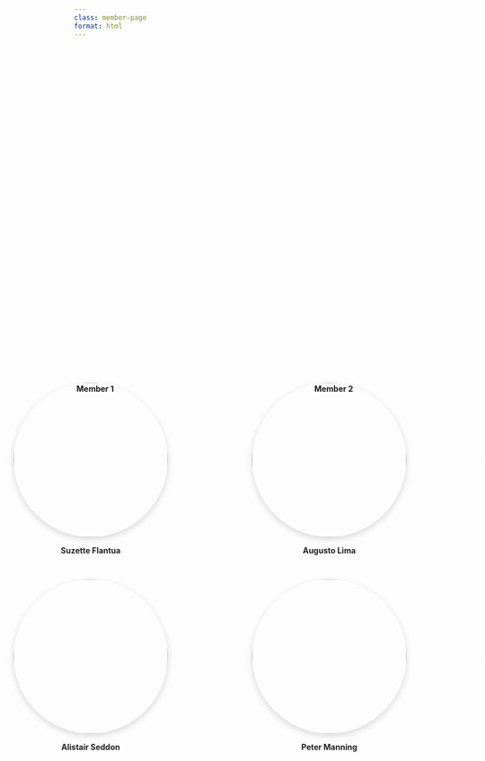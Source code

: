 ```yaml
---
class: member-page
format: html
---
```


<style>
/* Base layout (unchanged) */
.member-circle {
  width: 275px;
  text-align: center;
  font-weight: bold;
  position: absolute;
  top: 20%;
  transform: translateY(-20%);
}

/* Your manual spacing for top row (1–4) */
.member1 { left: 120px; top: 20%; }
.member2 { left: calc(120px + 400px + 25px); top: 20%; }
.member3 { left: calc(120px + 400px + 25px + 400px + 25px); top: 20%; }
.member4 { left: calc(120px + 400px + 25px + 400px + 25px + 400px + 25px); top: 20%; }

/* Second row (5–8) — same left positions, but move lower */
.member5 { left: 120px; top: calc(20% + 350px); }
.member6 { left: calc(120px + 400px + 25px); top: calc(20% + 350px); }
.member7 { left: calc(120px + 400px + 25px + 400px + 25px); top: calc(20% + 350px); }
.member8 { left: calc(120px + 400px + 25px + 400px + 25px + 400px + 25px); top: calc(20% + 350px); }

/* Styling for the images */
.member-image {
  width: 275px;
  height: 275px;
  border-radius: 50%;
  object-fit: cover;
  box-shadow: 0 4px 12px rgba(0,0,0,0.15);
  transition: transform 0.3s ease;
}

.member-image:hover {
  transform: scale(1.05);
}

/* Styling for the label */
.member-circle p {
  margin-top: 15px;
  font-size: 1em;
  color: #222;
}
</style>

<!-- Member entries -->
<div class="member-circle member1">
  <a href="suzette.qmd">
    <img src="img/suzette.jpg" alt="Member 1" class="member-image">
  </a>
  <p>Suzette Flantua</p>
</div>

<div class="member-circle member2">
  <a href="augusto.qmd">
    <img src="img/augusto.jpeg" alt="Member 2" class="member-image">
  </a>
  <p>Augusto Lima</p>
</div>

<div class="member-circle member3">
  <a href="benjamin.qmd">
    <img src="img/benjamin.jpg" class="member-image">
  </a>
  <p>Benjamin Robson</p>
</div>

<div class="member-circle member4">
  <a href="daniel.qmd">
    <img src="img/daniel.png" class="member-image">
  </a>
  <p>Daniel Thomas</p>
</div>

<div class="member-circle member5">
  <a href="alistair.qmd">
    <img src="img/alistair.jpg" class="member-image">
  </a>
  <p>Alistair Seddon</p>
</div>

<div class="member-circle member6">
  <a href="peter.qmd">
    <img src="img/peter.jpg" class="member-image">
  </a>
  <p>Peter Manning</p>
</div>

<div class="member-circle member7">
  <a href="orjan.qmd">
    <img src="img/orjan.jpg" class="member-image">
  </a>
  <p>Ørjan Totland</p>
</div>

<div class="member-circle member8">
  <a href="gidske.qmd">
    <img src="img/gidske.jpg" class="member-image">
  </a>
  <p>Gidske Andersen</p>
</div>